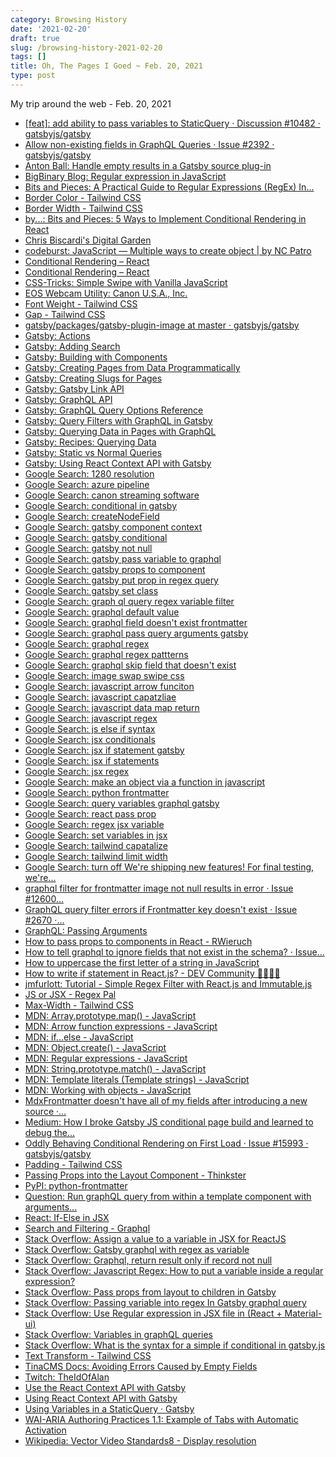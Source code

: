 ```yaml
---
category: Browsing History
date: '2021-02-20'
draft: true
slug: /browsing-history-2021-02-20
tags: []
title: Oh, The Pages I Goed ~ Feb. 20, 2021
type: post
---
```



My trip around the web - Feb. 20, 2021

- [[feat]: add ability to pass variables to StaticQuery · Discussion #10482 · gatsbyjs/gatsby](https://github.com/gatsbyjs/gatsby/discussions/10482)
- [Allow non-existing fields in GraphQL Queries · Issue #2392 · gatsbyjs/gatsby](https://github.com/gatsbyjs/gatsby/issues/2392)
- [Anton Ball: Handle empty results in a Gatsby source plug-in](https://www.antonball.dev/blog/2020-01-02-gatsby-source-plugin/)
- [BigBinary Blog: Regular expression in JavaScript](https://bigbinary.com/blog/regular-expressions-in-javascript)
- [Bits and Pieces: A Practical Guide to Regular Expressions (RegEx) In...](https://blog.bitsrc.io/a-beginners-guide-to-regular-expressions-regex-in-javascript-9c58feb27eb4)
- [Border Color - Tailwind CSS](https://tailwindcss.com/docs/border-color)
- [Border Width - Tailwind CSS](https://tailwindcss.com/docs/border-width)
- [by...: Bits and Pieces: 5 Ways to Implement Conditional Rendering in React](https://blog.bitsrc.io/5-ways-to-implement-conditional-rendering-in-react-64730323b434)
- [Chris Biscardi's Digital Garden](https://www.christopherbiscardi.com/post/accessing-frontmatter-through-interfaces)
- [codeburst: JavaScript — Multiple ways to create object | by NC Patro](https://codeburst.io/various-ways-to-create-javascript-object-9563c6887a47)
- [Conditional Rendering – React](https://reactjs.org/docs/conditional-rendering.html)
- [Conditional Rendering – React](https://reactjs.org/docs/conditional-rendering.html#inline-if-with-logical--operator)
- [CSS-Tricks: Simple Swipe with Vanilla JavaScript](https://css-tricks.com/simple-swipe-with-vanilla-javascript/)
- [EOS Webcam Utility: Canon U.S.A., Inc.](https://www.usa.canon.com/internet/portal/us/home/support/self-help-center/eos-webcam-utility)
- [Font Weight - Tailwind CSS](https://tailwindcss.com/docs/font-weight)
- [Gap - Tailwind CSS](https://tailwindcss.com/docs/gap)
- [gatsby/packages/gatsby-plugin-image at master · gatsbyjs/gatsby](https://github.com/gatsbyjs/gatsby/tree/master/packages/gatsby-plugin-image#static-images)
- [Gatsby: Actions](https://www.gatsbyjs.com/docs/reference/config-files/actions/)
- [Gatsby: Adding Search](https://www.gatsbyjs.com/docs/how-to/adding-common-features/adding-search/)
- [Gatsby: Building with Components](https://www.gatsbyjs.com/docs/conceptual/building-with-components/)
- [Gatsby: Creating Pages from Data Programmatically](https://www.gatsbyjs.com/docs/programmatically-create-pages-from-data/)
- [Gatsby: Creating Slugs for Pages](https://www.gatsbyjs.com/docs/creating-slugs-for-pages/)
- [Gatsby: Gatsby Link API](https://www.gatsbyjs.com/docs/reference/built-in-components/gatsby-link/)
- [Gatsby: GraphQL API](https://www.gatsbyjs.com/docs/reference/graphql-data-layer/graphql-api/)
- [Gatsby: GraphQL Query Options Reference](https://www.gatsbyjs.com/docs/graphql-reference/)
- [Gatsby: Query Filters with GraphQL in Gatsby](https://www.gatsbyjs.com/docs/query-filters/)
- [Gatsby: Querying Data in Pages with GraphQL](https://www.gatsbyjs.com/docs/how-to/querying-data/page-query/)
- [Gatsby: Recipes: Querying Data](https://www.gatsbyjs.com/docs/recipes/querying-data/)
- [Gatsby: Static vs Normal Queries](https://www.gatsbyjs.com/docs/static-vs-normal-queries/)
- [Gatsby: Using React Context API with Gatsby](https://www.gatsbyjs.com/blog/2019-01-31-using-react-context-api-with-gatsby/)
- [Google Search: 1280 resolution](https://www.google.com/search?client=safari&rls=en&q=1280+resolution&ie=UTF-8&oe=UTF-8)
- [Google Search: azure pipeline](https://www.google.com/search?client=safari&rls=en&q=azure+pipeline&ie=UTF-8&oe=UTF-8)
- [Google Search: canon streaming software](https://www.google.com/search?client=safari&rls=en&q=canon+streaming+software&ie=UTF-8&oe=UTF-8)
- [Google Search: conditional in gatsby](https://www.google.com/search?client=safari&rls=en&q=conditional+in+gatsby&ie=UTF-8&oe=UTF-8)
- [Google Search: createNodeField](https://www.google.com/search?client=safari&rls=en&q=createNodeField&ie=UTF-8&oe=UTF-8)
- [Google Search: gatsby component context](https://www.google.com/search?client=safari&rls=en&q=gatsby+component+context&ie=UTF-8&oe=UTF-8)
- [Google Search: gatsby conditional](https://www.google.com/search?client=safari&rls=en&q=gatsby+conditional&ie=UTF-8&oe=UTF-8)
- [Google Search: gatsby not null](https://www.google.com/search?client=safari&rls=en&q=gatsby+not+null&ie=UTF-8&oe=UTF-8)
- [Google Search: gatsby pass variable to graphql](https://www.google.com/search?client=safari&rls=en&q=gatsby+pass+variable+to+graphql&ie=UTF-8&oe=UTF-8)
- [Google Search: gatsby props to component](https://www.google.com/search?newwindow=1&client=safari&rls=en&ei=QIIwYKCOItHW5gL7hoKQCA&q=gatsby+props+to+component&oq=gatsby+props+to+component&gs_lcp=Cgdnd3Mtd2l6EAMyBggAEBYQHjoHCAAQsAMQQzoHCAAQRxCwAzoCCAA6CAgAEBYQChAeOgkIABDJAxAWEB46CAghEBYQHRAeOggIABAIEA0QHlC-FViULmCIMmgBcAJ4AIABYIgBuwiSAQIxNJgBAKABAaoBB2d3cy13aXrIAQnAAQE&sclient=gws-wiz&ved=0ahUKEwigrvb7wvfuAhVRq1kKHXuDAIIQ4dUDCAw&uact=5)
- [Google Search: gatsby put prop in regex query](https://www.google.com/search?client=safari&rls=en&q=gatsby+put+prop+in+regex+query&ie=UTF-8&oe=UTF-8)
- [Google Search: gatsby set class](https://www.google.com/search?client=safari&rls=en&q=gatsby+set+class&ie=UTF-8&oe=UTF-8)
- [Google Search: graph ql query regex variable filter](https://www.google.com/search?client=safari&rls=en&q=graph+ql+query+regex+variable+filter&ie=UTF-8&oe=UTF-8)
- [Google Search: graphql default value](https://www.google.com/search?client=safari&rls=en&q=graphql+default+value&ie=UTF-8&oe=UTF-8)
- [Google Search: graphql field doesn't exist frontmatter](https://www.google.com/search?newwindow=1&client=safari&rls=en&ei=TlAxYPCrE4qqwbkP2Ju_8AE&q=graphql+field+doesn%27t+exist+frontmatter&oq=graphql+field+doesn%27t+exist+frontmatter&gs_lcp=Cgdnd3Mtd2l6EAMyBQghEKABOgcIABBHELADOgIIADoGCAAQFhAeOgUIIRCrAjoHCCEQChCgAVCVMVjcSmCOTmgDcAJ4AYABqAKIAdAMkgEGMTEuMy4xmAEAoAEBqgEHZ3dzLXdpesgBCMABAQ&sclient=gws-wiz&ved=0ahUKEwjwivy8h_nuAhUKVTABHdjNDx4Q4dUDCAw&uact=5)
- [Google Search: graphql pass query arguments gatsby](https://www.google.com/search?newwindow=1&client=safari&rls=en&ei=oY0wYMzEO6TO5gLt3YPIAw&q=graphql+pass+query+arguments+gatsby&oq=graphql+pass+query+arguments+gatsby&gs_lcp=Cgdnd3Mtd2l6EAMyBQgAEM0CMgUIABDNAjIFCAAQzQIyBQgAEM0COgcIABBHELADOgYIABAWEB46CAghEBYQHRAeOgUIIRCgAVCZHViMPWDwQmgCcAJ4AIABjAGIAeIGkgEDNi4zmAEAoAEBqgEHZ3dzLXdpesgBCMABAQ&sclient=gws-wiz&ved=0ahUKEwiMmZPpzffuAhUkp1kKHe3uADkQ4dUDCAw&uact=5)
- [Google Search: graphql regex](https://www.google.com/search?client=safari&rls=en&q=graphql+regex&ie=UTF-8&oe=UTF-8)
- [Google Search: graphql regex pattterns](https://www.google.com/search?client=safari&rls=en&q=graphql+regex+pattterns&ie=UTF-8&oe=UTF-8)
- [Google Search: graphql skip field that doesn't exist](https://www.google.com/search?newwindow=1&client=safari&rls=en&q=graphql+skip+field+that+doesn%27t+exist&spell=1&sa=X&ved=2ahUKEwi79Jemi_nuAhVPwlkKHfYeDiAQBSgAegQIBxAv&biw=1280&bih=646)
- [Google Search: image swap swipe css](https://www.google.com/search?newwindow=1&client=safari&rls=en&ei=DWExYNT_KYeQ5wLCtpHYBA&q=image+swap+swipe+css&oq=image+swap+swipe+css&gs_lcp=Cgdnd3Mtd2l6EAM6BwgAEEcQsAM6BwghEAoQoAE6BQghEKsCOggIIRAWEB0QHlDIJljGKmDILGgBcAJ4AIABnwGIAZUEkgEDMy4ymAEAoAEBqgEHZ3dzLXdpesgBCMABAQ&sclient=gws-wiz&ved=0ahUKEwiUuqy5l_nuAhUHyFkKHUJbBEsQ4dUDCAw&uact=5)
- [Google Search: javascript arrow funciton](https://www.google.com/search?client=safari&rls=en&q=javascript+arrow+funciton&ie=UTF-8&oe=UTF-8)
- [Google Search: javascript capatzliae](https://www.google.com/search?client=safari&rls=en&q=javascript+capatzliae&ie=UTF-8&oe=UTF-8)
- [Google Search: javascript data map return](https://www.google.com/search?client=safari&rls=en&q=javascript+data+map+return&ie=UTF-8&oe=UTF-8)
- [Google Search: javascript regex](https://www.google.com/search?client=safari&rls=en&q=javascript+regex&ie=UTF-8&oe=UTF-8)
- [Google Search: js else if syntax](https://www.google.com/search?client=safari&rls=en&q=js+else+if+syntax&ie=UTF-8&oe=UTF-8)
- [Google Search: jsx conditionals](https://www.google.com/search?client=safari&rls=en&q=jsx+conditionals&ie=UTF-8&oe=UTF-8)
- [Google Search: jsx if statement gatsby](https://www.google.com/search?newwindow=1&client=safari&rls=en&ei=h48xYMLrMMSe5gLl6LPwCg&q=jsx+if+statement+gatsby&oq=jsx+if+statement+gatsby&gs_lcp=Cgdnd3Mtd2l6EAM6BwgAELADEEM6BwgAEEcQsAM6AggAOgYIABAWEB46BAgAEEM6BQghEKABOgUIIRCrAjoICCEQFhAdEB5Q5u4BWNP7AWDE_wFoAXACeACAAZkBiAHuBZIBAzYuMpgBAKABAaoBB2d3cy13aXrIAQnAAQE&sclient=gws-wiz&ved=0ahUKEwiCy-fiw_nuAhVEj1kKHWX0DK4Q4dUDCAw&uact=5)
- [Google Search: jsx if statements](https://www.google.com/search?client=safari&rls=en&q=jsx+if+statements&ie=UTF-8&oe=UTF-8)
- [Google Search: jsx regex](https://www.google.com/search?client=safari&rls=en&q=jsx+regex&ie=UTF-8&oe=UTF-8)
- [Google Search: make an object via a function in javascript](https://www.google.com/search?client=safari&rls=en&q=make+an+object+via+a+function+in+javascript&ie=UTF-8&oe=UTF-8)
- [Google Search: python frontmatter](https://www.google.com/search?client=safari&rls=en&q=python+frontmatter&ie=UTF-8&oe=UTF-8)
- [Google Search: query variables graphql gatsby](https://www.google.com/search?client=safari&rls=en&q=query+variables+graphql+gatsby&ie=UTF-8&oe=UTF-8)
- [Google Search: react pass prop](https://www.google.com/search?client=safari&rls=en&q=react+pass+prop&ie=UTF-8&oe=UTF-8)
- [Google Search: regex jsx variable](https://www.google.com/search?client=safari&rls=en&q=regex+jsx+variable&ie=UTF-8&oe=UTF-8)
- [Google Search: set variables in jsx](https://www.google.com/search?client=safari&rls=en&q=set+varilabes+in+jsz&ie=UTF-8&oe=UTF-8)
- [Google Search: tailwind capatalize](https://www.google.com/search?client=safari&rls=en&q=tailwind+capatalize&ie=UTF-8&oe=UTF-8)
- [Google Search: tailwind limit width](https://www.google.com/search?client=safari&rls=en&q=tailwind+limit+width&ie=UTF-8&oe=UTF-8)
- [Google Search: turn off We're shipping new features! For final testing, we're...](https://www.google.com/search?client=safari&rls=en&q=turn+off+We%27re+shipping+new+features!+For+final+testing,+we%27re+rolling+them+out+first+to+a+small+%25+of+Gatsby+users&ie=UTF-8&oe=UTF-8)
- [graphql filter for frontmatter image not null results in error · Issue #12600...](https://github.com/gatsbyjs/gatsby/issues/12600)
- [GraphQL query filter errors if Frontmatter key doesn't exist · Issue #2670 ·...](https://github.com/gatsbyjs/gatsby/issues/2670)
- [GraphQL: Passing Arguments](https://graphql.org/graphql-js/passing-arguments/)
- [How to pass props to components in React - RWieruch](https://www.robinwieruch.de/react-pass-props-to-component)
- [How to tell graphql to ignore fields that not exist in the schema? · Issue...](https://github.com/graphql-compose/graphql-compose/issues/192)
- [How to uppercase the first letter of a string in JavaScript](https://flaviocopes.com/how-to-uppercase-first-letter-javascript/)
- [How to write if statement in React.js? - DEV Community 👩‍💻👨‍💻](https://dev.to/duomly/how-to-write-if-statement-in-react-js-3j9e)
- [jmfurlott: Tutorial - Simple Regex Filter with React.js and Immutable.js](https://www.jmfurlott.com/tutorial-simple-regex-filter-with-react-js-and-immutable-js/)
- [JS or JSX - Regex Pal](https://www.regexpal.com/96100)
- [Max-Width - Tailwind CSS](https://tailwindcss.com/docs/max-width)
- [MDN: Array.prototype.map() - JavaScript](https://developer.mozilla.org/en-US/docs/Web/JavaScript/Reference/Global_Objects/Array/map)
- [MDN: Arrow function expressions - JavaScript](https://developer.mozilla.org/en-US/docs/Web/JavaScript/Reference/Functions/Arrow_functions)
- [MDN: if...else - JavaScript](https://developer.mozilla.org/en-US/docs/Web/JavaScript/Reference/Statements/if...else)
- [MDN: Object.create() - JavaScript](https://developer.mozilla.org/en-US/docs/Web/JavaScript/Reference/Global_Objects/Object/create)
- [MDN: Regular expressions - JavaScript](https://developer.mozilla.org/en-US/docs/Web/JavaScript/Guide/Regular_Expressions)
- [MDN: String.prototype.match() - JavaScript](https://developer.mozilla.org/en-US/docs/Web/JavaScript/Reference/Global_Objects/String/match)
- [MDN: Template literals (Template strings) - JavaScript](https://developer.mozilla.org/en-US/docs/Web/JavaScript/Reference/Template_literals#tagged_templates)
- [MDN: Working with objects - JavaScript](https://developer.mozilla.org/en-US/docs/Web/JavaScript/Guide/Working_with_Objects)
- [MdxFrontmatter doesn't have all of my fields after introducing a new source ·...](https://github.com/gatsbyjs/gatsby/issues/22345)
- [Medium: How I broke Gatsby JS conditional page build and learned to debug the...](https://andreasheissenberger.medium.com/how-i-broke-gatsby-js-conditional-page-build-and-learned-to-debug-the-tool-chain-edfd4cfa3ae)
- [Oddly Behaving Conditional Rendering on First Load · Issue #15993 · gatsbyjs/gatsby](https://github.com/gatsbyjs/gatsby/issues/15993)
- [Padding - Tailwind CSS](https://tailwindcss.com/docs/padding)
- [Passing Props into the Layout Component - Thinkster](https://thinkster.io/tutorials/up-and-running-with-gatsby-layouts/passing-props-into-the-layout-component)
- [PyPI: python-frontmatter](https://pypi.org/project/python-frontmatter/)
- [Question: Run graphQL query from within a template component with arguments...](https://github.com/gatsbyjs/gatsby/issues/3680)
- [React: If-Else in JSX](https://react-cn.github.io/react/tips/if-else-in-JSX.html)
- [Search and Filtering - Graphql](https://dgraph.io/docs/graphql/schema/search/)
- [Stack Overflow: Assign a value to a variable in JSX for ReactJS](https://stackoverflow.com/questions/46582771/assign-a-value-to-a-variable-in-jsx-for-reactjs)
- [Stack Overflow: Gatsby graphql with regex as variable](https://stackoverflow.com/questions/56743804/gatsby-graphql-with-regex-as-variable)
- [Stack Overflow: Graphql, return result only if record not null](https://stackoverflow.com/questions/62749327/graphql-return-result-only-if-record-not-null)
- [Stack Overflow: Javascript Regex: How to put a variable inside a regular expression?](https://stackoverflow.com/questions/4029109/javascript-regex-how-to-put-a-variable-inside-a-regular-expression)
- [Stack Overflow: Pass props from layout to children in Gatsby](https://stackoverflow.com/questions/48725557/pass-props-from-layout-to-children-in-gatsby)
- [Stack Overflow: Passing variable into regex In Gatsby graphql query](https://stackoverflow.com/questions/46933246/passing-variable-into-regex-in-gatsby-graphql-query)
- [Stack Overflow: Use Regular expression in JSX file in (React + Material-ui)](https://stackoverflow.com/questions/40883057/use-regular-expression-in-jsx-file-in-react-material-ui)
- [Stack Overflow: Variables in graphQL queries](https://stackoverflow.com/questions/53804219/variables-in-graphql-queries)
- [Stack Overflow: What is the syntax for a simple if conditional in gatsby.js](https://stackoverflow.com/questions/53508119/what-is-the-syntax-for-a-simple-if-conditional-in-gatsby-js)
- [Text Transform - Tailwind CSS](https://tailwindcss.com/docs/text-transform)
- [TinaCMS Docs: Avoiding Errors Caused by Empty Fields](https://tina.io/guides/gatsby/git/empty-field-errors/)
- [Twitch: TheIdOfAlan](https://www.twitch.tv/theidofalan)
- [Use the React Context API with Gatsby](https://www.freecodecamp.org/news/react-context-api-with-gatsby-2018/)
- [Using React Context API with Gatsby](https://blog.asayer.io/using-react-context-api-with-gatsby)
- [Using Variables in a StaticQuery · Gatsby](https://spectrum.chat/gatsby-js/general/using-variables-in-a-staticquery~abee4d1d-6bc4-4202-afb2-38326d91bd05?m=MTU0NDc1MzE2MjkyNQ==)
- [WAI-ARIA Authoring Practices 1.1: Example of Tabs with Automatic Activation](https://www.w3.org/TR/wai-aria-practices/examples/tabs/tabs-1/tabs.html)
- [Wikipedia: Vector Video Standards8 - Display resolution](https://en.wikipedia.org/wiki/Display_resolution#/media/File:Vector_Video_Standards8.svg)